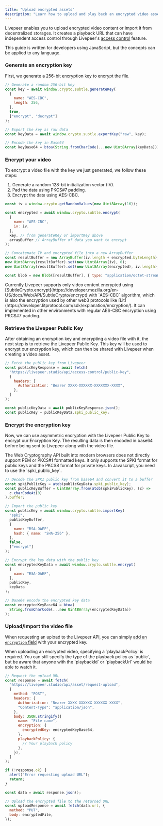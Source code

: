 ```yaml
---
title: "Upload encrypted assets"
description: "Learn how to upload and play back an encrypted video asset"
---
```


Livepeer enables you to upload encrypted video content or import it from decentralized storages. It creates a playback URL that can have independent access control through Livepeer's [access control](/developers/guides/overview#access-control) feature.

<Info>
  This guide is written for developers using JavaScript, but the concepts can be
  applied to any language.
</Info>

### Generate an encryption key

First, we generate a 256-bit encryption key to encrypt the file.

```js
// Generate a random 256-bit key
const key = await window.crypto.subtle.generateKey(
  {
    name: "AES-CBC",
    length: 256,
  },
  true,
  ["encrypt", "decrypt"]
);

// Export the key as raw data
const keyData = await window.crypto.subtle.exportKey("raw", key);

// Encode the key in Base64
const keyBase64 = btoa(String.fromCharCode(...new Uint8Array(keyData)));
```

### Encrypt your video

To encrypt a video file with the key we just generated, we follow these steps:

1. Generate a random 128-bit initialization vector (IV).
2. Pad the data using PKCS#7 padding.
3. Encrypt the data using AES-CBC.

```js
const iv = window.crypto.getRandomValues(new Uint8Array(16));

const encrypted = await window.crypto.subtle.encrypt(
  {
    name: "AES-CBC",
    iv: iv,
  },
  key, // from generateKey or importKey above
  arrayBuffer // ArrayBuffer of data you want to encrypt
);

// Concatenate IV and encrypted file into a new ArrayBuffer
const resultBuffer = new ArrayBuffer(iv.length + encrypted.byteLength);
new Uint8Array(resultBuffer).set(new Uint8Array(iv), 0);
new Uint8Array(resultBuffer).set(new Uint8Array(encrypted), iv.length);

const blob = new Blob([resultBuffer], { type: "application/octet-stream" });
```

<Info>
  Currently Livepeer supports only video content encrypted using
  [SubtleCrypto.encrypt](https://developer.mozilla.org/en-US/docs/Web/API/SubtleCrypto/encrypt)
  with `AES-CBC` algorithm, which is also the encryption used by other web3
  protocols like
  [Lit](https://developer.litprotocol.com/sdk/explanation/encryption/). It can
  implemented in other environments with regular AES-CBC encryption using PKCS#7
  padding.
</Info>

### Retrieve the Livepeer Public Key

After obtaining an encryption key and encrypting a video file with it, the next step is to retrieve the Livepeer Public Key. This key will be used to encrypt our encryption key, which can then be shared with Livepeer when creating a video asset.

```js
// Fetch the public key from Livepeer
const publicKeyResponse = await fetch(
  "https://livepeer.studio/api/access-control/public-key",
  {
    headers: {
      Authorization: "Bearer XXXX-XXXXXX-XXXXXXX-XXXX",
    },
  }
);

const publicKeyData = await publicKeyResponse.json();
const publicKey = publicKeyData.spki_public_key;
```

### Encrypt the encryption key

Now, we can use asymmetric encryption with the Livepeer Public Key to encrypt our Encryption Key. The resulting data is then encoded in base64 before being sent to Livepeer along with the video file.

<Info>
  The Web Cryptography API built into modern browsers does not directly support
  PEM or PKCS#1 formatted keys. It only supports the SPKI format for public keys
  and the PKCS8 format for private keys. In Javascript, you need to use the
  `spki_public_key`.
</Info>

```js
// Decode the SPKI public key from base64 and convert it to a buffer
const spkiPublicKey = atob(publicKeyData.spki_public_key);
const publicKeyBuffer = Uint8Array.from(atob(spkiPublicKey), (c) =>
  c.charCodeAt(0)
).buffer;

// Import the public key
const publicKey = await window.crypto.subtle.importKey(
  "spki",
  publicKeyBuffer,
  {
    name: "RSA-OAEP",
    hash: { name: "SHA-256" },
  },
  false,
  ["encrypt"]
);

// Encrypt the key data with the public key
const encryptedKeyData = await window.crypto.subtle.encrypt(
  {
    name: "RSA-OAEP",
  },
  publicKey,
  keyData
);

// Base64 encode the encrypted key data
const encryptedKeyBase64 = btoa(
  String.fromCharCode(...new Uint8Array(encryptedKeyData))
);
```

### Upload/import the video file

When requesting an upload to the Livepeer API, you can simply [add an `encryption` field](/api-reference/asset/upload-via-url) with your encrypted key.

<Warning>
  When uploading an encrypted video, specifying a `playbackPolicy` is required.
  You can still specify the type of the playback policy as `public`, but be
  aware that anyone with the `playbackId` or `playbackUrl` would be able to
  watch it.
</Warning>

```js
// Request the upload URL
const response = await fetch(
  "https://livepeer.studio/api/asset/request-upload",
  {
    method: "POST",
    headers: {
      Authorization: "Bearer XXXX-XXXXXX-XXXXXX-XXXX",
      "Content-Type": "application/json",
    },
    body: JSON.stringify({
      name: "File name",
      encryption: {
        encryptedKey: encryptedKeyBase64,
      },
      playbackPolicy: {
        // Your playback policy
      },
    }),
  }
);

if (!response.ok) {
  alert("Error requesting upload URL");
  return;
}

const data = await response.json();

// Upload the encrypted file to the returned URL
const uploadResponse = await fetch(data.url, {
  method: "PUT",
  body: encryptedFile,
});
```
